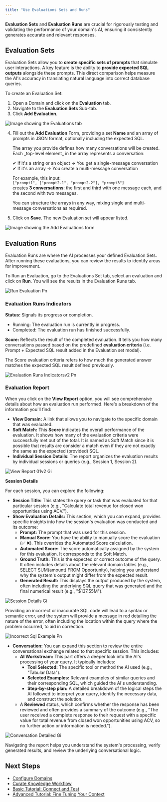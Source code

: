 ```yaml
---
title: "Use Evaluations Sets and Runs"
---
```


**Evaluation Sets** and **Evaluation Runs** are crucial for rigorously testing and validating the performance of your domain's AI, ensuring it consistently generates accurate and relevant responses.

## Evaluation Sets

Evaluation Sets allow you to **create specific sets of prompts** that simulate user interactions. A key feature is the ability to **provide expected SQL outputs** alongside these prompts. This direct comparison helps measure the AI's accuracy in translating natural language into correct database queries.

To create an Evaluation Set:

1. Open a Domain and click on the **Evaluation** tab.
2. Navigate to the **Evaluation Sets** Sub-tab.
3. Click **Add Evaluation**.

![Image showing the Evaluations tab](/images/add-evaluation.png)

4. Fill out the **Add Evaluation** Form, providing a set **Name** and an array of prompts in JSON format, optionally including the expected SQL.

   <Tip>
     The array you provide defines how many conversations will be created. Each _top-level element_ in the array represents a conversation:

     ✔ If it's a string or an object → You get a single-message conversation\
     ✔ If it's an array → You create a multi-message conversation

     For example, this input:\
     `["prompt1", ["prompt2.1", "prompt2.2"], "prompt3"]`\
     creates **3 conversations**: the first and third with one message each, and the second with two messages.

     You can structure the arrays in any way, mixing single and multi-message conversations as required.
   </Tip>
5. Click on **Save**. The new Evaluation set will appear listed.

![Image showing the Add Evaluations form](/images/add-evaluation-form.png)

## Evaluation Runs

Evaluation Runs are where the AI processes your defined Evaluation Sets. After running these evaluations, you can review the results to identify areas for improvement.

To Run an Evaluation, go to the Evaluations Set tab, select an evaluation and click on **Run**. You will see the results in the Evaluation Runs tab.

![Run Evaluation Pn](/images/run-evaluation.png)

### Evaluation Runs Indicators

**Status:** Signals its progress or completion.

- Running: The evaluation run is currently in progress.
- Completed: The evaluation run has finished successfully.

**Score:** Reflects the result of the completed evaluation. It tells you how many conversations passed based on the predefined **evaluation criteria** (i.e. Prompt \+ Expected SQL result added in the Evaluation set modal).

<Tip>
  The Score evaluation criteria refers to how much the generated answer matches the expected SQL result defined previously.
</Tip>

![Evaluation Runs Indicatorsv2 Pn](/images/evaluation-runs-indicatorsv2.png)

### Evaluation Report

When you click on the **View Report** option, you will see comprehensive details about how an evaluation run performed. Here's a breakdown of the information you'll find:

- **View Domain:** A link that allows you to navigate to the specific domain that was evaluated.
- **Soft Match:** This **Score** indicates the overall performance of the evaluation. It shows how many of the evaluation criteria were successfully met out of the total. It is named as Soft Match since it is possible that results are consider a match even if they are not exactly the same as the expected (provided) SQL.
- **Individual Session Details**: The report organizes the evaluation results by individual sessions or queries (e.g., Session 1, Session 2).

![View Report 01v2 Gi](/images/view-report-01v2.gif)

**Session Details**

For each session, you can explore the following:

- **Session Title:** This states the query or task that was evaluated for that particular session (e.g., "Calculate total revenue for closed won opportunities using ACV.").
- **Show Evaluation Details:** This section, which you can expand, provides specific insights into how the session's evaluation was conducted and its outcome:
  - **Prompt:** The prompt that was used for this session.
  - **Manual Score:** You have the ability to manually score the evaluation (✅ ❌). This overrides the Automated Score calculation.
  - **Automated Score:** The score automatically assigned by the system for this evaluation. It corresponds to the Soft Match.
  - **Ground Truth:** This is the expected or correct outcome of the query. It often includes details about the relevant domain tables (e.g., SELECT SUM(amount) FROM Opportunity), helping you understand why the system's output might differ from the expected result.
  - **Generated Result:** This displays the output produced by the system, often including the underlying SQL query that was generated and the final numerical result (e.g., "\$137.55M").

![Session Details Gi](/images/session-details.gif)

<Warning>
  Providing an incorrect or inaccurate SQL code will lead to a syntax or semantic error, and the system will provide a message in red detailing the nature of the error, often including the location within the query where the problem occurred, to aid in correction.

  ![Incorrect Sql Example Pn](/images/incorrect-sql-example.png)
</Warning>

- **Conversation:** You can expand this section to review the entire conversational exchange related to that specific session. This includes:
  - **AI Workstream:** This part offers a deeper look into the AI's processing of your query. It typically includes:
    - **Tool Selected:** The specific tool or method the AI used (e.g., "Tabular Data").
    - **Selected Examples:** Relevant examples of similar queries and their corresponding SQL, which guided the AI's understanding.
    - **Step-by-step plan:** A detailed breakdown of the logical steps the AI followed to interpret your query, identify the necessary data, and construct the solution.
  - A **Reviewed** status, which confirms whether the response has been reviewed and often provides a summary of the outcome (e.g., "The user received a complete response to their request with a specific value for total revenue from closed won opportunities using ACV, so no further action or information is needed.").

![Conversation Detailed Gi](/images/conversation-detailed.gif)

Navigating the report helps you understand the system's processing, verify generated results, and review the underlying conversational logic.

## Next Steps

- [Configure Domains](/improve-wisdom-ai-responses/configure-domains)
- [Curate Knowledge Workflow](/improve-wisdom-ai-responses/curate-knowledge-workflow)
- [Basic Tutorial: Connect and Test](/setting-up-wisdom-ai/basic-tutorial-connect-and-test)
- [Advanced Tutorial: Fine Tuning Your Context](/setting-up-wisdom-ai/advanced-tutorial-fine-tuning-your-context)